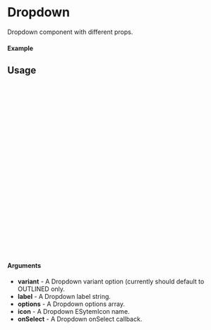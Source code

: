 
<Meta of={Dropdown} title="Dropdown" />

# Dropdown

Dropdown component with different props.

#### Example

<Canvas of={Dropdown.Outlined} />

## Usage

```ts
import {Dropdown} from "@dreampipcom/oneiros";

const DEFAULT_OPTIONS = [
  {
    label: 'Option 1',
    value: 'option-1',
  },
  {
    label: 'Option 2',
    value: 2,
  },
];

const Example = () => {
  return (
      <Dropdown
        variant={EDropdownVariant.OUTLINED}
        label="Label";
        options={DEFAULT_OPTIONS};
        icon={ESystemIcon['chevron-down']};
        onSelect={(e) => {}};
      />
  );
};

export default Example;
```

#### Arguments

- **variant** - A Dropdown variant option (currently should default to OUTLINED only.
- **label** - A Dropdown label string.
- **options** - A Dropdown options array.
- **icon** - A Dropdown ESytemIcon name.
- **onSelect** - A Dropdown onSelect callback.


